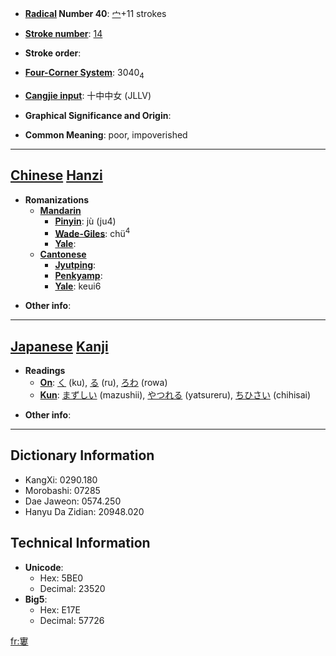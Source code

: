 * '''[[Wiktionary:Chinese radical index| Radical]] Number 40''': [[Wiktionary:Chinese radical index 宀|宀]]+11 strokes

* '''[[Wiktionary:Chinese total strokes index|Stroke number]]''': [[Wiktionary:Chinese total strokes index 14|14]]

* '''Stroke order''': 

* '''[[Wiktionary:Chinese four corner index|Four-Corner System]]''': 3040<sub>4</sub>

* '''[[Wiktionary:Chinese Cangjie index|Cangjie input]]''': 十中中女 (JLLV)

* '''Graphical Significance and Origin''': 

* '''Common Meaning''': poor, impoverished

----

== [[Chinese]] [[Hanzi]] ==

* '''Romanizations'''
** '''[[Mandarin]]'''
*** '''[[Pinyin]]''': jù (ju4)
*** '''[[Wade-Giles]]''': chü<sup>4</sup>
*** '''[[Yale]]''': 
** '''[[Cantonese]]'''
*** '''[[Jyutping]]''':
*** '''[[Penkyamp]]''': 
*** '''[[Yale]]''': keui6

* '''Other info''': 

----

== [[Japanese]] [[Kanji]] ==

* '''Readings'''
** '''[[On]]''': [[く]] (ku), [[る]] (ru), [[ろわ]] (rowa)
** '''[[Kun]]''': [[まずしい]] (mazushii), [[やつれる]] (yatsureru), [[ちひさい]] (chihisai)

* '''Other info''':  

----

== Dictionary Information ==

* KangXi: 0290.180
* Morobashi: 07285
* Dae Jaweon: 0574.250
* Hanyu Da Zidian: 20948.020

== Technical Information ==

* '''Unicode''':
** Hex: 5BE0
** Decimal: 23520
* '''Big5''':
** Hex: E17E
** Decimal: 57726

[[fr:寠]]